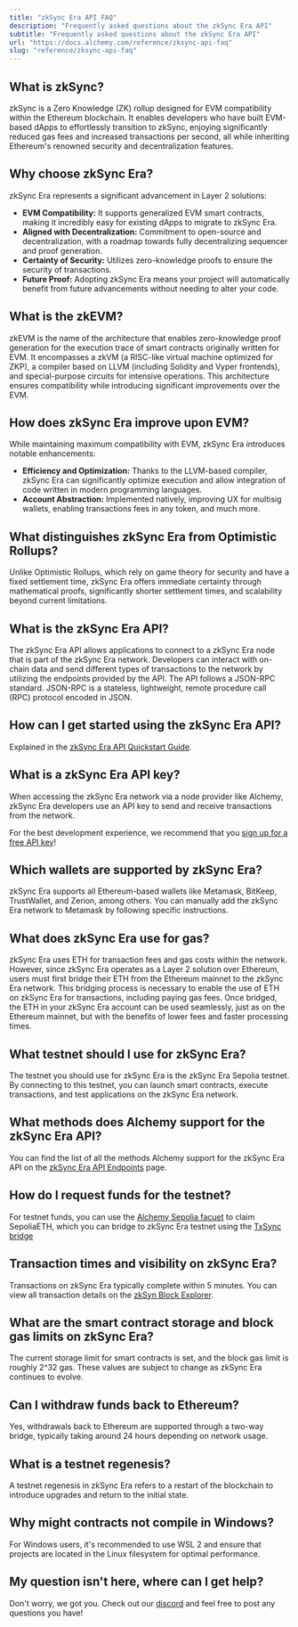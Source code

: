 ```yaml
---
title: "zkSync Era API FAQ"
description: "Frequently asked questions about the zkSync Era API"
subtitle: "Frequently asked questions about the zkSync Era API"
url: "https://docs.alchemy.com/reference/zksync-api-faq"
slug: "reference/zksync-api-faq"
---
```


## What is zkSync?

zkSync is a Zero Knowledge (ZK) rollup designed for EVM compatibility within the Ethereum blockchain. It enables developers who have built EVM-based dApps to effortlessly transition to zkSync, enjoying significantly reduced gas fees and increased transactions per second, all while inheriting Ethereum's renowned security and decentralization features.

## Why choose zkSync Era?

zkSync Era represents a significant advancement in Layer 2 solutions:

* **EVM Compatibility:** It supports generalized EVM smart contracts, making it incredibly easy for existing dApps to migrate to zkSync Era.
* **Aligned with Decentralization:** Commitment to open-source and decentralization, with a roadmap towards fully decentralizing sequencer and proof generation.
* **Certainty of Security:** Utilizes zero-knowledge proofs to ensure the security of transactions.
* **Future Proof:** Adopting zkSync Era means your project will automatically benefit from future advancements without needing to alter your code.

## What is the zkEVM?

zkEVM is the name of the architecture that enables zero-knowledge proof generation for the execution trace of smart contracts originally written for EVM. It encompasses a zkVM (a RISC-like virtual machine optimized for ZKP), a compiler based on LLVM (including Solidity and Vyper frontends), and special-purpose circuits for intensive operations. This architecture ensures compatibility while introducing significant improvements over the EVM.

## How does zkSync Era improve upon EVM?

While maintaining maximum compatibility with EVM, zkSync Era introduces notable enhancements:

* **Efficiency and Optimization:** Thanks to the LLVM-based compiler, zkSync Era can significantly optimize execution and allow integration of code written in modern programming languages.
* **Account Abstraction:** Implemented natively, improving UX for multisig wallets, enabling transactions fees in any token, and much more.

## What distinguishes zkSync Era from Optimistic Rollups?

Unlike Optimistic Rollups, which rely on game theory for security and have a fixed settlement time, zkSync Era offers immediate certainty through mathematical proofs, significantly shorter settlement times, and scalability beyond current limitations.

## What is the zkSync Era API?

The zkSync Era API allows applications to connect to a zkSync Era node that is part of the zkSync Era network. Developers can interact with on-chain data and send different types of transactions to the network by utilizing the endpoints provided by the API. The API follows a JSON-RPC standard. JSON-RPC is a stateless, lightweight, remote procedure call (RPC) protocol encoded in JSON.

## How can I get started using the zkSync Era API?

Explained in the [zkSync Era API Quickstart Guide](/reference/zksync-api-quickstart).

## What is a zkSync Era API key?

When accessing the zkSync Era network via a node provider like Alchemy, zkSync Era developers use an API key to send and receive transactions from the network.

For the best development experience, we recommend that you [sign up for a free API key](https://dashboard.alchemy.com/signup/?a=zksync-docs)!

## Which wallets are supported by zkSync Era?

zkSync Era supports all Ethereum-based wallets like Metamask, BitKeep, TrustWallet, and Zerion, among others. You can manually add the zkSync Era network to Metamask by following specific instructions.

## What does zkSync Era use for gas?

zkSync Era uses ETH for transaction fees and gas costs within the network. However, since zkSync Era operates as a Layer 2 solution over Ethereum, users must first bridge their ETH from the Ethereum mainnet to the zkSync Era network. This bridging process is necessary to enable the use of ETH on zkSync Era for transactions, including paying gas fees. Once bridged, the ETH in your zkSync Era account can be used seamlessly, just as on the Ethereum mainnet, but with the benefits of lower fees and faster processing times.

## What testnet should I use for zkSync Era?

The testnet you should use for zkSync Era is the zkSync Era Sepolia testnet. By connecting to this testnet, you can launch smart contracts, execute transactions, and test applications on the zkSync Era network.

## What methods does Alchemy support for the zkSync Era API?

You can find the list of all the methods Alchemy support for the zkSync Era API on the [zkSync Era API Endpoints](/reference/zksync-api-endpoints) page.

## How do I request funds for the testnet?

For testnet funds, you can use the [Alchemy Sepolia facuet](https://www.alchemy.com/faucets/ethereum-sepolia) to claim SepoliaETH, which you can bridge to zkSync Era testnet using the [TxSync bridge](https://portal.txsync.io/bridge/?network=era-sepolia)

## Transaction times and visibility on zkSync Era?

Transactions on zkSync Era typically complete within 5 minutes. You can view all transaction details on the [zkSyn Block Explorer](https://explorer.zksync.io).

## What are the smart contract storage and block gas limits on zkSync Era?

The current storage limit for smart contracts is set, and the block gas limit is roughly 2^32 gas. These values are subject to change as zkSync Era continues to evolve.

## Can I withdraw funds back to Ethereum?

Yes, withdrawals back to Ethereum are supported through a two-way bridge, typically taking around 24 hours depending on network usage.

## What is a testnet regenesis?

A testnet regenesis in zkSync Era refers to a restart of the blockchain to introduce upgrades and return to the initial state.

## Why might contracts not compile in Windows?

For Windows users, it's recommended to use WSL 2 and ensure that projects are located in the Linux filesystem for optimal performance.

## My question isn't here, where can I get help?

Don't worry, we got you. Check out our [discord](https://alchemy.com/discord) and feel free to post any questions you have!
